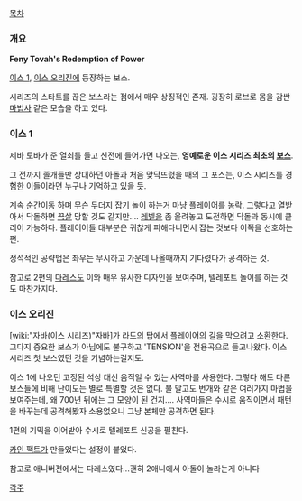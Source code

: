 [[목차]]
=== 개요 ===
'''Feny Tovah's Redemption of Power'''

[[이스 1]], [[이스 오리진]]에 등장하는 보스.

시리즈의 스타트를 끊은 보스라는 점에서 매우 상징적인 존재. 굉장히 로브로 몸을 감싼 [[마법사]] 같은 모습을 하고 있다.

=== 이스 1 ===
제바 토바가 준 열쇠를 들고 신전에 들어가면 나오는, '''영예로운 이스 시리즈 최초의 [[보스]]'''.

그 전까지 졸개들만 상대하던 아돌과 처음 맞닥뜨렸을 때의 그 포스는, 이스 시리즈를 경험한 이들이라면 누구나 기억하고 있을 듯.

계속 순간이동 하며 무슨 두더지 잡기 놀이 하는거 마냥 플레이어를 농락. 그렇다고 열받아서 닥돌하면 [[끔살]] 당할 것도 같지만…. [[레벨]]을 좀 올려놓고 도전하면 닥돌과 동시에 클리어 가능하다. 플레이어들 대부분은 귀찮게 피해다니면서 잡는 것보다 이쪽을 선호하는 편.

정석적인 공략법은 좌우는 무시하고 가운데 나올때까지 기다렸다가 공격하는 것.

참고로 2편의 [[다레스]]도 이와 매우 유사한 디자인을 보여주며, 텔레포트 놀이를 하는 것도 마찬가지다.

=== 이스 오리진 ===
[wiki:"자바(이스 시리즈)"자바]가 라도의 탑에서 플레이어의 길을 막으려고 소환한다.
그다지 중요한 보스가 아님에도 불구하고 'TENSION'을 전용곡으로 들고나왔다. 이스 시리즈 첫 보스였던 것을 기념하는걸지도.

이스 1에 나오던 고정된 석상 대신 움직일 수 있는 사역마를 사용한다. 그렇다 해도 다른 보스들에 비해 난이도는 별로 특별할 것은 없다. 불 말고도 번개와 같은 여러가지 마법을 보여주는데, 왜 700년 뒤에는 그 모양이 된 건지…. 사역마들은 수시로 움직이면서 패턴을 바꾸는데 공격해봤자 소용없으니 그냥 본체만 공격하면 된다.

1편의 기믹을 이어받아 수시로 텔레포트 신공을 펼친다.

[[카인 팩트]]가 만들었다는 설정이 붙었다.

참고로 애니버젼에서는 다레스였다...괜히 2애니에서 아돌이 놀라는게 아니다 

[[각주]]
